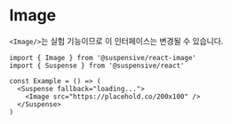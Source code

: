 
# Image

<Callout type='experimental'>

`<Image/>`는 실험 기능이므로 이 인터페이스는 변경될 수 있습니다.

</Callout>

```tsx /Image/
import { Image } from '@suspensive/react-image'
import { Suspense } from '@suspensive/react'

const Example = () => (
  <Suspense fallback="loading...">
    <Image src="https://placehold.co/200x100" />
  </Suspense>
)
```
